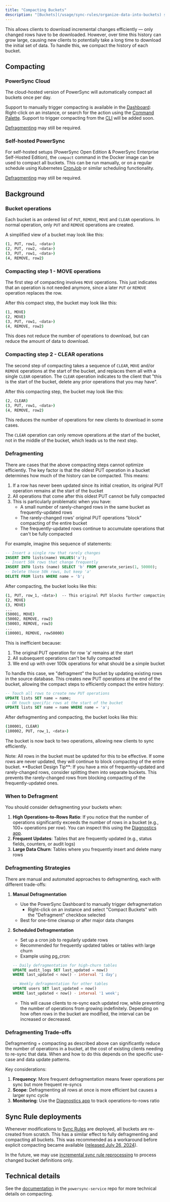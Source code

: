 ```yaml
---
title: "Compacting Buckets"
description: "[Buckets](/usage/sync-rules/organize-data-into-buckets) store data as a history of changes, not only the current state."
---
```


This allows clients to download incremental changes efficiently — only changed rows have to be downloaded. However, over time this history can grow large, causing new clients to potentially take a long time to download the initial set of data. To handle this, we compact the history of each bucket.

## Compacting

### PowerSync Cloud

The cloud-hosted version of PowerSync will automatically compact all buckets once per day.

Support to manually trigger compacting is available in the [Dashboard](/usage/tools/powersync-dashboard): Right-click on an instance, or search for the action using the [Command Palette](/usage/tools/powersync-dashboard#the-command-palette). Support to trigger compacting from the [CLI](/usage/tools/cli) will be added soon.

[Defragmenting](/usage/lifecycle-maintenance/compacting-buckets#defragmenting) may still be required.

### Self-hosted PowerSync

For self-hosted setups (PowerSync Open Edition & PowerSync Enterprise Self-Hosted Edition), the `compact` command in the Docker image can be used to compact all buckets. This can be run manually, or on a regular schedule using Kubernetes [CronJob](https://kubernetes.io/docs/concepts/workloads/controllers/cron-jobs/) or similar scheduling functionality.

[Defragmenting](/usage/lifecycle-maintenance/compacting-buckets#defragmenting) may still be required.

## Background

### Bucket operations

Each bucket is an ordered list of `PUT`, `REMOVE`, `MOVE` and `CLEAR` operations. In normal operation, only `PUT` and `REMOVE` operations are created.

A simplified view of a bucket may look like this:

```bash
(1, PUT, row1, <data>)
(2, PUT, row2, <data>)
(3, PUT, row1, <data>)
(4, REMOVE, row2)
```

### Compacting step 1 - MOVE operations

The first step of compacting involves `MOVE` operations. This just indicates that an operation is not needed anymore, since a later `PUT` or `REMOVE` operation replaces the row.

After this compact step, the bucket may look like this:

```bash
(1, MOVE)
(2, MOVE)
(3, PUT, row1, <data>)
(4, REMOVE, row2)
```

This does not reduce the number of operations to download, but can reduce the amount of data to download.

### Compacting step 2 - CLEAR operations

The second step of compacting takes a sequence of `CLEAR`, `MOVE` and/or `REMOVE` operations at the start of the bucket, and replaces them all with a single `CLEAR` operation. The `CLEAR` operation indicates to the client that "this is the start of the bucket, delete any prior operations that you may have".

After this compacting step, the bucket may look like this:

```bash
(2, CLEAR)
(3, PUT, row1, <data>)
(4, REMOVE, row2)
```

This reduces the number of operations for new clients to download in some cases.

The `CLEAR` operation can only remove operations at the start of the bucket, not in the middle of the bucket, which leads us to the next step.

### Defragmenting

There are cases that the above compacting steps cannot optimize efficiently. The key factor is that the oldest PUT operation in a bucket determines how much of the history can be compacted. This means:

1. If a row has never been updated since its initial creation, its original PUT operation remains at the start of the bucket
2. All operations that come after this oldest PUT cannot be fully compacted
3. This is particularly problematic when you have:
   - A small number of rarely-changed rows in the same bucket as frequently-updated rows
   - The rarely-changed rows' original PUT operations "block" compacting of the entire bucket
   - The frequently-updated rows continue to accumulate operations that can't be fully compacted

For example, imagine this sequence of statements:

```sql
-- Insert a single row that rarely changes
INSERT INTO lists(name) VALUES('a');
-- Insert 50k rows that change frequently
INSERT INTO lists (name) SELECT 'b' FROM generate_series(1, 50000);
-- Delete those 50k rows, but keep 'a'
DELETE FROM lists WHERE name = 'b';
```

After compacting, the bucket looks like this:

```bash
(1, PUT, row_1, <data>)  -- This original PUT blocks further compacting
(2, MOVE)
(3, MOVE)
...
(50001, MOVE)
(50002, REMOVE, row2)
(50003, REMOVE, row3)
...
(100001, REMOVE, row50000)
```

This is inefficient because:
1. The original PUT operation for row 'a' remains at the start
2. All subsequent operations can't be fully compacted
3. We end up with over 100k operations for what should be a simple bucket

To handle this case, we "defragment" the bucket by updating existing rows in the source database. This creates new PUT operations at the end of the bucket, allowing the compact steps to efficiently compact the entire history:

```sql
-- Touch all rows to create new PUT operations
UPDATE lists SET name = name;
-- OR touch specific rows at the start of the bucket
UPDATE lists SET name = name WHERE name = 'a';
```

After defragmenting and compacting, the bucket looks like this:

```bash
(100001, CLEAR)
(100002, PUT, row_1, <data>)
```

The bucket is now back to two operations, allowing new clients to sync efficiently.

<Check>
Note: All rows in the bucket must be updated for this to be effective. If some rows are never updated, they will continue to block compacting of the entire bucket.
</Check>

<Info>
**Bucket Design Tip**: If you have a mix of frequently-updated and rarely-changed rows, consider splitting them into separate buckets. This prevents the rarely-changed rows from blocking compacting of the frequently-updated ones.
</Info>

### When to Defragment

You should consider defragmenting your buckets when:

1. **High Operations-to-Rows Ratio**: If you notice that the number of operations significantly exceeds the number of rows in a bucket (e.g., 100+ operations per row). You can inspect this using the [Diagnostics app](https://github.com/powersync-ja/powersync-js/tree/main/tools/diagnostics-app).
2. **Frequent Updates**: Tables that are frequently updated (e.g., status fields, counters, or audit logs)
3. **Large Data Churn**: Tables where you frequently insert and delete many rows

### Defragmenting Strategies

There are manual and automated approaches to defragmenting, each with different trade-offs:

1. **Manual Defragmentation**
   - Use the PowerSync Dashboard to manually trigger defragmentation
     - Right-click on an instance and select "Compact Buckets" with the "Defragment" checkbox selected
   - Best for one-time cleanup or after major data changes

2. **Scheduled Defragmentation**
   - Set up a cron job to regularly update rows
   - Recommended for frequently updated tables or tables with large churn
   - Example using pg_cron:
   ```sql
   -- Daily defragmentation for high-churn tables
   UPDATE audit_logs SET last_updated = now() 
   WHERE last_updated < now() - interval '1 day';
   
   -- Weekly defragmentation for other tables
   UPDATE users SET last_updated = now() 
   WHERE last_updated < now() - interval '1 week';
   ```
   - This will cause clients to re-sync each updated row, while preventing the number of operations from growing indefinitely. Depending on how often rows in the bucket are modified, the interval can be increased or decreased.

### Defragmenting Trade-offs

Defragmenting + compacting as described above can significantly reduce the number of operations in a bucket, at the cost of existing clients needing to re-sync that data. When and how to do this depends on the specific use-case and data update patterns.

Key considerations:
1. **Frequency**: More frequent defragmentation means fewer operations per sync but more frequent re-syncs
2. **Scope**: Defragmenting all rows at once is more efficient but causes a larger sync cycle
3. **Monitoring**: Use the [Diagnostics app](https://github.com/powersync-ja/powersync-js/tree/main/tools/diagnostics-app) to track operations-to-rows ratio

## Sync Rule deployments

Whenever modifications to [Sync Rules](/usage/sync-rules) are deployed, all buckets are re-created from scratch. This has a similar effect to fully defragmenting and compacting all buckets. This was recommended as a workaround before explicit compacting became available ([released July 26, 2024](https://releases.powersync.com/announcements/bucket-compacting)).

In the future, we may use [incremental sync rule reprocessing](https://roadmap.powersync.com/c/85-more-efficient-sync-reprocessing) to process changed bucket definitions only.

## Technical details

See the [documentation](https://github.com/powersync-ja/powersync-service/blob/main/docs/compacting-operations.md) in the `powersync-service` repo for more technical details on compacting.